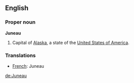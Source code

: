 ==English==

===Proper noun===
'''Juneau'''
# Capital of [[Alaska]], a state of the [[United States of America]].

===Translations===

*[[French]]: Juneau
[[de:Juneau]]